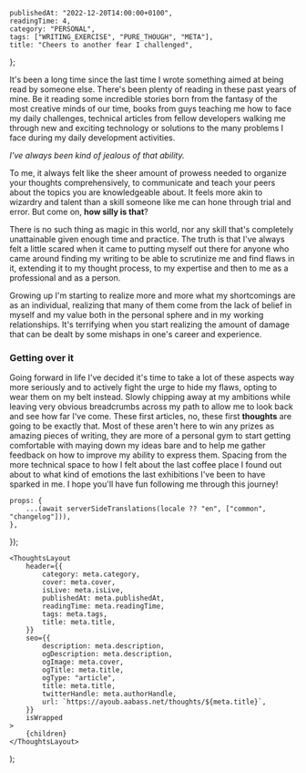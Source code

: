 
	publishedAt: "2022-12-20T14:00:00+0100",
	readingTime: 4,
	category: "PERSONAL",
	tags: ["WRITING_EXERCISE", "PURE_THOUGH", "META"],
	title: "Cheers to another fear I challenged",
};

It's been a long time since the last time I wrote something aimed at being read by someone else. There's been plenty of reading in these past years of mine. Be it reading some incredible stories born from the fantasy of the most creative minds of our time, books from guys teaching me how to face my daily challenges, technical articles from fellow developers walking me through new and exciting technology or solutions to the many problems I face during my daily development activities.

_I've always been kind of jealous of that ability._

To me, it always felt like the sheer amount of prowess needed to organize your thoughts comprehensively, to communicate and teach your peers about the topics you are knowledgeable about. It feels more akin to wizardry and talent than a skill someone like me can hone through trial and error. But come on, **how silly is that**?

There is no such thing as magic in this world, nor any skill that's completely unattainable given enough time and practice. The truth is that I've always felt a little scared when it came to putting myself out there for anyone who came around finding my writing to be able to scrutinize me and find flaws in it, extending it to my thought process, to my expertise and then to me as a professional and as a person.

Growing up I'm starting to realize more and more what my shortcomings are as an individual, realizing that many of them come from the lack of belief in myself and my value both in the personal sphere and in my working relationships.
It's terrifying when you start realizing the amount of damage that can be dealt by some mishaps in one's career and experience.

### Getting over it

Going forward in life I've decided it's time to take a lot of these aspects way more seriously and to actively fight the urge to hide my flaws, opting to wear them on my belt instead. Slowly chipping away at my ambitions while leaving very obvious breadcrumbs across my path to allow me to look back and see how far I've come. These first articles, no, these first **thoughts** are going to be exactly that. Most of these aren't here to win any prizes as amazing pieces of writing, they are more of a personal gym to start getting comfortable with maying down my ideas bare and to help me gather feedback on how to improve my ability to express them. Spacing from the more technical space to how I felt about the last coffee place I found out about to what kind of emotions the last exhibitions I've been to have sparked in me.
I hope you'll have fun following me through this journey!

	props: {
		...(await serverSideTranslations(locale ?? "en", ["common", "changelog"])),
	},
});

	<ThoughtsLayout
		header={{
			category: meta.category,
			cover: meta.cover,
			isLive: meta.isLive,
			publishedAt: meta.publishedAt,
			readingTime: meta.readingTime,
			tags: meta.tags,
			title: meta.title,
		}}
		seo={{
			description: meta.description,
			ogDescription: meta.description,
			ogImage: meta.cover,
			ogTitle: meta.title,
			ogType: "article",
			title: meta.title,
			twitterHandle: meta.authorHandle,
			url: `https://ayoub.aabass.net/thoughts/${meta.title}`,
		}}
		isWrapped
	>
		{children}
	</ThoughtsLayout>
);
